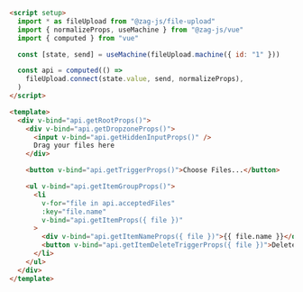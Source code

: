 ```html
<script setup>
  import * as fileUpload from "@zag-js/file-upload"
  import { normalizeProps, useMachine } from "@zag-js/vue"
  import { computed } from "vue"

  const [state, send] = useMachine(fileUpload.machine({ id: "1" }))

  const api = computed(() =>
    fileUpload.connect(state.value, send, normalizeProps),
  )
</script>

<template>
  <div v-bind="api.getRootProps()">
    <div v-bind="api.getDropzoneProps()">
      <input v-bind="api.getHiddenInputProps()" />
      Drag your files here
    </div>

    <button v-bind="api.getTriggerProps()">Choose Files...</button>

    <ul v-bind="api.getItemGroupProps()">
      <li
        v-for="file in api.acceptedFiles"
        :key="file.name"
        v-bind="api.getItemProps({ file })"
      >
        <div v-bind="api.getItemNameProps({ file })">{{ file.name }}</div>
        <button v-bind="api.getItemDeleteTriggerProps({ file })">Delete</button>
      </li>
    </ul>
  </div>
</template>
```
